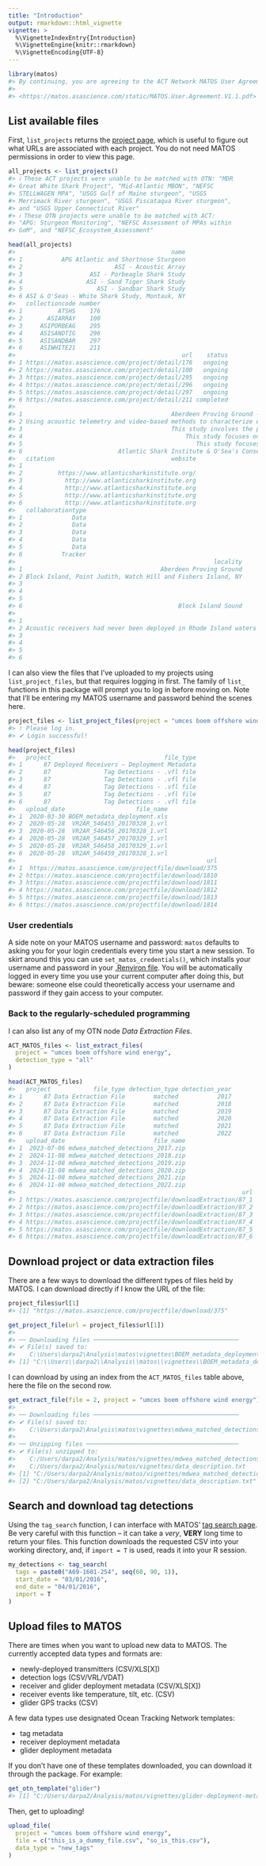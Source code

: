 ```yaml
---
title: "Introduction"
output: rmarkdown::html_vignette
vignette: >
  %\VignetteIndexEntry{Introduction}
  %\VignetteEngine{knitr::rmarkdown}
  %\VignetteEncoding{UTF-8}
---
```





``` r
library(matos)
#> By continuing, you are agreeing to the ACT Network MATOS User Agreement and Data Policy, Version 1.2:
#> 
#> <https://matos.asascience.com/static/MATOS.User.Agreement.V1.1.pdf>
```


## List available files

First, `list_projects` returns the [project page](https://matos.asascience.com/project), which is useful to figure out what URLs are associated with each project. You do not need MATOS permissions in order to view this page.


``` r
all_projects <- list_projects()
#> ℹ These ACT projects were unable to be matched with OTN: "MDR
#> Great White Shark Project", "Mid-Atlantic MBON", "NEFSC
#> STELLWAGEN MPA", "USGS Gulf of Maine sturgeon", "USGS
#> Merrimack River sturgeon", "USGS Piscataqua River sturgeon",
#> and "USGS Upper Connecticut River"
#> ℹ These OTN projects were unable to be matched with ACT:
#> "APG: Sturgeon Monitoring", "NEFSC Assessment of MPAs within
#> GoM", and "NEFSC_Ecosystem_Assessment"

head(all_projects)
#>                                            name
#> 1           APG Atlantic and Shortnose Sturgeon
#> 2                          ASI - Acoustic Array
#> 3                   ASI - Porbeagle Shark Study
#> 4                  ASI - Sand Tiger Shark Study
#> 5                     ASI - Sandbar Shark Study
#> 6 ASI & O'Seas - White Shark Study, Montauk, NY
#>   collectioncode number
#> 1          ATSHS    176
#> 2       ASIARRAY    100
#> 3     ASIPORBEAG    295
#> 4     ASISANDTIG    296
#> 5     ASISANDBAR    297
#> 6     ASIWHITE21    211
#>                                               url    status
#> 1 https://matos.asascience.com/project/detail/176   ongoing
#> 2 https://matos.asascience.com/project/detail/100   ongoing
#> 3 https://matos.asascience.com/project/detail/295   ongoing
#> 4 https://matos.asascience.com/project/detail/296   ongoing
#> 5 https://matos.asascience.com/project/detail/297   ongoing
#> 6 https://matos.asascience.com/project/detail/211 completed
#>                                                                                                               longname
#> 1                                          Aberdeen Proving Ground - Atlantic and Shortnose Sturgeon Telemetry Project
#> 2 Using acoustic telemetry and video-based methods to characterize elasmobranch assemblage in Block Island, RI waters.
#> 3                                          This study involves the porbeagle shark in New England and adjacent waters.
#> 4                                              This study focuses on sand tiger sharks in Southern New England waters.
#> 5                                                 This study focuses on sandbar sharks in Southern New England waters.
#> 6                           Atlantic Shark Institute & O'Sea's Conservation Foundation- YOY/Juvenile White Shark Study
#>   citation                                 website
#> 1                                                 
#> 2          https://www.atlanticsharkinstitute.org/
#> 3            http://www.atlanticsharkinstitute.org
#> 4            http://www.atlanticsharkinstitute.org
#> 5            http://www.atlanticsharkinstitute.org
#> 6            http://www.atlanticsharkinstitute.org
#>   collaborationtype
#> 1              Data
#> 2              Data
#> 3              Data
#> 4              Data
#> 5              Data
#> 6           Tracker
#>                                                        locality
#> 1                                       Aberdeen Proving Ground
#> 2 Block Island, Point Judith, Watch Hill and Fishers Island, NY
#> 3                                                              
#> 4                                                              
#> 5                                                              
#> 6                                            Block Island Sound
#>                                                                                                                                                                                                                                                                                                                                                                                                                                                                                                                                                                                                                                                                                                                                                            abstract
#> 1                                                                                                                                                                                                                                                                                                                                                                                                                                                                     Tracking Atlantic and shortnose sturgeon in the main stem of the upper Chesapeake Bay and in the Bush River. Tracking migration and spawning patterns is done to keep in compliance with the ESA. Mitigation is performed by the U.S. Army to prevent any adverse effects to the populations.
#> 2 Acoustic receivers had never been deployed in Rhode Island waters until 2019. In collaboration with the RI Department of Environmental Management, the Atlantic Shark Institute now has 19 receivers deployed, including the waters adjacent to Fisher’s Island, NY. When combined with the RI DEM, we are now have approximately 45 receivers actively monitoring these waters.  The goal is use this acoustic telemetry data to document all the activity taking place in these waters for the very first time. We also plan to combine it with video obtained through Baited Remote Underwater Video Systems (BRUVS). We've deployed BRUVS for several years with the goal of characterizing and quantifying shark assemblages in Rhode Island state waters.  
#> 3                                                                                                                                                                                                                                                                                                                                                                                                                                                                                                                                                                                                                                                                                      This study involves the porbeagle shark in New England and adjacent waters. 
#> 4                                                                                                                                                                                                                                                                                                                                                                                                                                                                                                                                                                                                                                                                                           This study focuses on sand tiger sharks in Southern New England waters.
#> 5                                                                                                                                                                                                                                                                                                                                                                                                                                                                                                                                                                                                                                                                                              This study focuses on sandbar sharks in Southern New England waters.
#> 6                                                                                                                                                                                                                                                                    The Atlantic Shark Institute partnered with Dr. Craig O'Connell from the O'Seas Conservation Foundation and Dr. Greg Skomal from MA Division of Marine Fisheries to use a variety of tagging technologies and methods to quantify the broad and fine-scale movements of white sharks, their feeding ecology and behavior, in the Montauk, NY area. This project was then expanded into a larger study area to get into greater specificity, more study elements, and with more tagged animals.
```

I can also view the files that I've uploaded to my projects using `list_project_files`, but that requires logging in first. The family of `list_` functions in this package will prompt you to log in before moving on. Note that I'll be entering my MATOS username and password behind the scenes here.


``` r
project_files <- list_project_files(project = "umces boem offshore wind energy")
#> ! Please log in.
#> ✔ Login successful!

head(project_files)
#>   project                                file_type
#> 1      87 Deployed Receivers – Deployment Metadata
#> 2      87               Tag Detections - .vfl file
#> 3      87               Tag Detections - .vfl file
#> 4      87               Tag Detections - .vfl file
#> 5      87               Tag Detections - .vfl file
#> 6      87               Tag Detections - .vfl file
#>   upload_date                    file_name
#> 1  2020-03-30 BOEM_metadata_deployment.xls
#> 2  2020-05-28  VR2AR_546455_20170328_1.vrl
#> 3  2020-05-28  VR2AR_546456_20170328_1.vrl
#> 4  2020-05-28  VR2AR_546457_20170329_1.vrl
#> 5  2020-05-28  VR2AR_546458_20170329_1.vrl
#> 6  2020-05-28  VR2AR_546459_20170328_1.vrl
#>                                                      url
#> 1  https://matos.asascience.com/projectfile/download/375
#> 2 https://matos.asascience.com/projectfile/download/1810
#> 3 https://matos.asascience.com/projectfile/download/1811
#> 4 https://matos.asascience.com/projectfile/download/1812
#> 5 https://matos.asascience.com/projectfile/download/1813
#> 6 https://matos.asascience.com/projectfile/download/1814
```

### User credentials
A side note on your MATOS username and password: `matos` defaults to asking you for your login credentials every time you start a new session. To skirt around this you can use `set_matos_credentials()`, which installs your username and password in your [.Renviron file](https://rstats.wtf/r-startup.html#renviron). You will be automatically logged in every time you use your current computer after doing this, but beware: someone else could theoretically access your username and password if they gain access to your computer.

### Back to the regularly-scheduled programming
I can also list any of my OTN node *Data Extraction Files*.


``` r
ACT_MATOS_files <- list_extract_files(
  project = "umces boem offshore wind energy",
  detection_type = "all"
)

head(ACT_MATOS_files)
#>   project            file_type detection_type detection_year
#> 1      87 Data Extraction File        matched           2017
#> 2      87 Data Extraction File        matched           2018
#> 3      87 Data Extraction File        matched           2019
#> 4      87 Data Extraction File        matched           2020
#> 5      87 Data Extraction File        matched           2021
#> 6      87 Data Extraction File        matched           2022
#>   upload_date                         file_name
#> 1  2023-07-06 mdwea_matched_detections_2017.zip
#> 2  2024-11-08 mdwea_matched_detections_2018.zip
#> 3  2024-11-08 mdwea_matched_detections_2019.zip
#> 4  2024-11-08 mdwea_matched_detections_2020.zip
#> 5  2024-11-08 mdwea_matched_detections_2021.zip
#> 6  2024-11-08 mdwea_matched_detections_2022.zip
#>                                                                url
#> 1 https://matos.asascience.com/projectfile/downloadExtraction/87_1
#> 2 https://matos.asascience.com/projectfile/downloadExtraction/87_2
#> 3 https://matos.asascience.com/projectfile/downloadExtraction/87_3
#> 4 https://matos.asascience.com/projectfile/downloadExtraction/87_4
#> 5 https://matos.asascience.com/projectfile/downloadExtraction/87_5
#> 6 https://matos.asascience.com/projectfile/downloadExtraction/87_6
```


## Download project or data extraction files

There are a few ways to download the different types of files held by MATOS. I can download directly if I know the URL of the file:


``` r
project_files$url[1]
#> [1] "https://matos.asascience.com/projectfile/download/375"

get_project_file(url = project_files$url[1])
#> 
#> ── Downloading files ─────────────────────────────────────────
#> ✔ File(s) saved to:
#>    C:\Users\darpa2\Analysis\matos\vignettes\BOEM_metadata_deployment.xls
#> [1] "C:\\Users\\darpa2\\Analysis\\matos\\vignettes\\BOEM_metadata_deployment.xls"
```

I can download by using an index from the `ACT_MATOS_files` table above, here the file on the second row.


``` r
get_extract_file(file = 2, project = "umces boem offshore wind energy")
#> 
#> ── Downloading files ─────────────────────────────────────────
#> ✔ File(s) saved to:
#>    C:\Users\darpa2\Analysis\matos\vignettes\mdwea_matched_detections_2018.zip
#> 
#> ── Unzipping files ───────────────────────────────────────────
#> ✔ File(s) unzipped to:
#>    C:/Users/darpa2/Analysis/matos/vignettes/mdwea_matched_detections_2018.csv
#>    C:/Users/darpa2/Analysis/matos/vignettes/data_description.txt
#> [1] "C:/Users/darpa2/Analysis/matos/vignettes/mdwea_matched_detections_2018.csv"
#> [2] "C:/Users/darpa2/Analysis/matos/vignettes/data_description.txt"
```

## Search and download tag detections

Using the `tag_search` function, I can interface with MATOS' [tag search page](https://matos.asascience.com/search). Be very careful with this function -- it can take a *very*, **VERY** long time to return your files. This function downloads the requested CSV into your working directory, and, if `import = T` is used, reads it into your R session.


``` r
my_detections <- tag_search(
  tags = paste0("A69-1601-254", seq(60, 90, 1)),
  start_date = "03/01/2016",
  end_date = "04/01/2016",
  import = T
)
```

## Upload files to MATOS

There are times when you want to upload new data to MATOS. The currently accepted data types and formats are:

- newly-deployed transmitters (CSV/XLS[X])
- detection logs (CSV/VRL/VDAT)
- receiver and glider deployment metadata (CSV/XLS[X])
- receiver events like temperature, tilt, etc. (CSV)
- glider GPS tracks (CSV)

A few data types use designated Ocean Tracking Network templates:

- tag metadata
- receiver deployment metadata
- glider deployment metadata

If you don't have one of these templates downloaded, you can download it through the package. For example:

``` r
get_otn_template("glider")
#> [1] "C:/Users/darpa2/Analysis/matos/vignettes/glider-deployment-metadata-v2.xlsx"
```

Then, get to uploading!

``` r
upload_file(
  project = "umces boem offshore wind energy",
  file = c("this_is_a_dummy_file.csv", "so_is_this.csv"),
  data_type = "new_tags"
)
```

